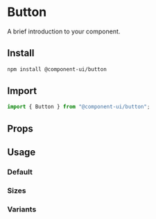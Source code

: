 
<Meta of={ButtonStories} />

# Button

A brief introduction to your component.

## Install

```sh
npm install @component-ui/button
```

## Import

```js
import { Button } from "@component-ui/button";
```

## Props

<ArgTypes of={Button} />

## Usage

### Default

<Canvas of={ButtonStories.Default} />

### Sizes

<Canvas of={ButtonStories.Sizes} />

### Variants

<Canvas of={ButtonStories.Variants} />
